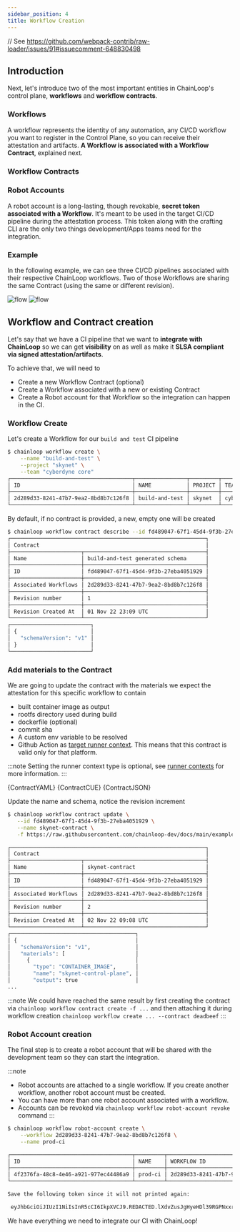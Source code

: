 ```yaml
---
sidebar_position: 4
title: Workflow Creation
---
```


// See https://github.com/webpack-contrib/raw-loader/issues/91#issuecomment-648830498

## Introduction

Next, let's introduce two of the most important entities in ChainLoop's control plane, **workflows** and **workflow contracts**.

### Workflows

A workflow represents the identity of any automation, any CI/CD workflow you want to register in the Control Plane, so you can receive their attestation and artifacts. **A Workflow is associated with a Workflow Contract**, explained next.

### Workflow Contracts

<WorkflowContractIntro />

### Robot Accounts

A robot account is a long-lasting, though revokable, **secret token associated with a Workflow**. It's meant to be used in the target CI/CD pipeline during the attestation process. This token along with the crafting CLI are the only two things development/Apps teams need for the integration.

### Example
 
In the following example, we can see three CI/CD pipelines associated with their respective ChainLoop workflows. Two of those Workflows are sharing the same Contract (using the same or different revision).

![flow](/img/v2/workflow-overview.png#gh-light-mode-only)
![flow](/img/v2/workflow-overview-dark.png#gh-dark-mode-only)

## Workflow and Contract creation

Let's say that we have a CI pipeline that we want to **integrate with ChainLoop** so we can get **visibility** on as well as make it **SLSA compliant via signed attestation/artifacts**.

To achieve that, we will need to

* Create a new Workflow Contract (optional)
* Create a Workflow associated with a new or existing Contract
* Create a Robot account for that Workflow so the integration can happen in the CI.

### Workflow Create

Let's create a Workflow for our `build and test` CI pipeline
```bash
$ chainloop workflow create \
    --name "build-and-test" \
    --project "skynet" \
    --team "cyberdyne core"
┌──────────────────────────────────────┬────────────────┬─────────┬────────────────┬─────────────────────┬────────┬─────────────────┐
│ ID                                   │ NAME           │ PROJECT │ TEAM           │ CREATED AT          │ # RUNS │ LAST RUN STATUS │
├──────────────────────────────────────┼────────────────┼─────────┼────────────────┼─────────────────────┼────────┼─────────────────┤
│ 2d289d33-8241-47b7-9ea2-8bd8b7c126f8 │ build-and-test │ skynet  │ cyberdyne core │ 01 Nov 22 23:09 UTC │      0 │                 │
└──────────────────────────────────────┴────────────────┴─────────┴────────────────┴─────────────────────┴────────┴─────────────────┘
```

By default, if no contract is provided, a new, empty one will be created

```bash
$ chainloop workflow contract describe --id fd489047-67f1-45d4-9f3b-27eba4051929
┌─────────────────────────────────────────────────────────────┐
│ Contract                                                    │
├──────────────────────┬──────────────────────────────────────┤
│ Name                 │ build-and-test generated schema      │
├──────────────────────┼──────────────────────────────────────┤
│ ID                   │ fd489047-67f1-45d4-9f3b-27eba4051929 │
├──────────────────────┼──────────────────────────────────────┤
│ Associated Workflows │ 2d289d33-8241-47b7-9ea2-8bd8b7c126f8 │
├──────────────────────┼──────────────────────────────────────┤
│ Revision number      │ 1                                    │
├──────────────────────┼──────────────────────────────────────┤
│ Revision Created At  │ 01 Nov 22 23:09 UTC                  │
└──────────────────────┴──────────────────────────────────────┘
┌─────────────────────────┐
│ {                       │
│   "schemaVersion": "v1" │
│ }                       │
└─────────────────────────┘
```

### Add materials to the Contract

We are going to update the contract with the materials we expect the attestation for this specific workflow to contain

* built container image as output
* rootfs directory used during build
* dockerfile (optional)
* commit sha
* A custom env variable to be resolved
* Github Action as [target runner context](/reference/operator/contract#runner-context). This means that this contract is valid only for that platform.

:::note
   Setting the runner context type is optional, see [runner contexts](/reference/operator/contract#runner-context) for more information.
:::

<Tabs>
   <TabItem value="yaml" label="yaml" default>
      <CodeBlock language="yaml" title="skynet.contract.yaml" showLineNumbers>{ContractYAML}</CodeBlock>
   </TabItem>
   <TabItem value="cue" label="cue">
      <CodeBlock language="cue" title="skynet.contract.cue" showLineNumbers>{ContractCUE}</CodeBlock>
   </TabItem>
   <TabItem value="json" label="json">
      <CodeBlock language="json" title="skynet.contract.json" showLineNumbers>{ContractJSON}</CodeBlock>
   </TabItem>
</Tabs>

Update the name and schema, notice the revision increment

```bash
$ chainloop workflow contract update \
   --id fd489047-67f1-45d4-9f3b-27eba4051929 \
   --name skynet-contract \
   -f https://raw.githubusercontent.com/chainloop-dev/docs/main/examples/contracts/skynet.yaml

┌─────────────────────────────────────────────────────────────┐
│ Contract                                                    │
├──────────────────────┬──────────────────────────────────────┤
│ Name                 │ skynet-contract                      │
├──────────────────────┼──────────────────────────────────────┤
│ ID                   │ fd489047-67f1-45d4-9f3b-27eba4051929 │
├──────────────────────┼──────────────────────────────────────┤
│ Associated Workflows │ 2d289d33-8241-47b7-9ea2-8bd8b7c126f8 │
├──────────────────────┼──────────────────────────────────────┤
│ Revision number      │ 2                                    │
├──────────────────────┼──────────────────────────────────────┤
│ Revision Created At  │ 02 Nov 22 09:08 UTC                  │
└──────────────────────┴──────────────────────────────────────┘
┌───────────────────────────────────────┐
│ {                                     │
│   "schemaVersion": "v1",              │
│   "materials": [                      │
│     {                                 │
│       "type": "CONTAINER_IMAGE",      │
│       "name": "skynet-control-plane", │
│       "output": true                  │
...
```

:::note
We could have reached the same result by first creating the contract via `chainloop workflow contract create -f ...` and then attaching it during workflow creation `chainloop workflow create ... --contract deadbeef`
:::

### Robot Account creation

The final step is to create a robot account that will be shared with the development team so they can start the integration. 

:::note
* Robot accounts are attached to a single workflow. If you create another workflow, another robot account must be created.
* You can have more than one robot account associated with a workflow.
* Accounts can be revoked via `chainloop workflow robot-account revoke` command
:::

```bash
$ chainloop workflow robot-account create \
    --workflow 2d289d33-8241-47b7-9ea2-8bd8b7c126f8 \
    --name prod-ci

┌──────────────────────────────────────┬─────────┬──────────────────────────────────────┬─────────────────────┬────────────┐
│ ID                                   │ NAME    │ WORKFLOW ID                          │ CREATED AT          │ REVOKED AT │
├──────────────────────────────────────┼─────────┼──────────────────────────────────────┼─────────────────────┼────────────┤
│ 4f2376fa-48c8-4e46-a921-977ec44486a9 │ prod-ci │ 2d289d33-8241-47b7-9ea2-8bd8b7c126f8 │ 01 Nov 22 23:43 UTC │            │
└──────────────────────────────────────┴─────────┴──────────────────────────────────────┴─────────────────────┴────────────┘

Save the following token since it will not printed again: 

 eyJhbGciOiJIUzI1NiIsInR5cCI6IkpXVCJ9.REDACTED.lXdvZusJgHyeHDl39RGPNxxrmTUZBN0_QAbJU5ZVxR8
```

We have everything we need to integrate our CI with ChainLoop!